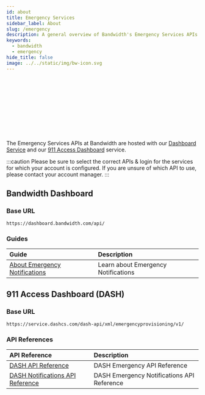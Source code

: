 ---
id: about
title: Emergency Services
sidebar_label: About
slug: /emergency
description: A general overview of Bandwidth's Emergency Services APIs
keywords:
  - bandwidth
  - emergency
hide_title: false
image: ../../static/img/bw-icon.svg
---


<Svg className='about-image' /> <br/>

The Emergency Services APIs at Bandwidth are hosted with our [Dashboard Service](https://dashboard.bandwidth.com/) and our [911 Access Dashboard](https://dashboard.dashcs.com/dash-board/login.jsp) service.

:::caution
Please be sure to select the correct APIs & login for the services for which your account is configured. If you are unsure of which API to use, please contact your account manager.
:::

## Bandwidth Dashboard

### Base URL

`https://dashboard.bandwidth.com/api/`

### Guides

| Guide | Description |
|:------|:------------|
| [About Emergency Notifications](/docs/emergency/dashboard/notifications) | Learn about Emergency Notifications |

## 911 Access Dashboard (DASH)

### Base URL

`https://service.dashcs.com/dash-api/xml/emergencyprovisioning/v1/`

### API References

| API Reference | Description |
|:------|:------------|
| [DASH API Reference](/apis/dash) | DASH Emergency API Reference |
| [DASH Notifications API Reference](/apis/dash-notifications) | DASH Emergency Notifications API Reference |
